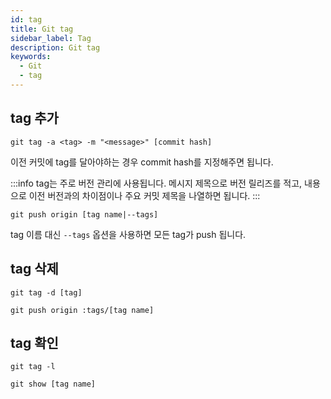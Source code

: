 ```yaml
---
id: tag
title: Git tag
sidebar_label: Tag
description: Git tag
keywords:
  - Git
  - tag
---
```


## tag 추가

```shell
git tag -a <tag> -m "<message>" [commit hash]
```

이전 커밋에 tag를 달아야하는 경우 commit hash를 지정해주면 됩니다.

:::info
tag는 주로 버전 관리에 사용됩니다. 메시지 제목으로 버전 릴리즈를 적고, 내용으로 이전 버전과의 차이점이나 주요 커밋 제목을 나열하면 됩니다.
:::

```shell
git push origin [tag name|--tags]
```

tag 이름 대신 `--tags` 옵션을 사용하면 모든 tag가 push 됩니다.

## tag 삭제

```shell
git tag -d [tag]
```

```shell
git push origin :tags/[tag name]
```

## tag 확인

```shell
git tag -l
```

```shell
git show [tag name]
```
